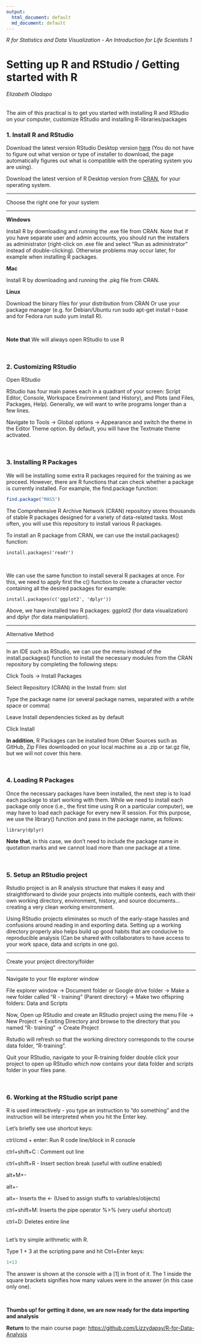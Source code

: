 ```yaml
---
output:
  html_document: default
  md_document: default
---
```


*R for Statistics and Data Visualization - An Introduction for Life
Scientists 1*

# Setting up R and RStudio / Getting started with R

###### Elizabeth Oladapo

The aim of this practical is to get you started with installing R and
RStudio on your computer, customize RStudio and installing
R-libraries/packages

### 1. Install R and RStudio

Download the latest version RStudio Desktop version
[here](https://posit.co/download/rstudio-desktop/#download) (You do not
have to figure out what version or type of installer to download, the
page automatically figures out what is compatible with the operating
system you are using).

Download the latest version of R Desktop version from
[CRAN](https://cran.r-project.org/), for your operating system.

------------------------------------------------------------------------

Choose the right one for your system

------------------------------------------------------------------------

**Windows**

Install R by downloading and running the .exe file from CRAN. Note that
if you have separate user and admin accounts, you should run the
installers as administrator (right-click on .exe file and select "Run as
administrator" instead of double-clicking). Otherwise problems may occur
later, for example when installing R packages.

**Mac**

Install R by downloading and running the .pkg file from CRAN.

**Linux**

Download the binary files for your distribution from CRAN Or use your
package manager (e.g. for Debian/Ubuntu run sudo apt-get install r-base
and for Fedora run sudo yum install R).

<br/>

**Note that** We will always open RStudio to use R

<br/>

### 2. Customizing RStudio

Open RStudio

RStudio has four main panes each in a quadrant of your screen: Script
Editor, Console, Workspace Environment (and History), and Plots (and
Files, Packages, Help). Generally, we will want to write programs longer
than a few lines.

Navigate to Tools → Global options → Appearance and switch the theme in
the Editor Theme option. By default, you will have the Textmate theme
activated.

<br/>

### 3. Installing R Packages

We will be installing some extra R packages required for the training as
we proceed. However, there are R functions that can check whether a
package is currently installed. For example, the find.package function:

```r
find.package("MASS")
```

The Comprehensive R Archive Network (CRAN) repository stores thousands
of stable R packages designed for a variety of data-related tasks. Most
often, you will use this repository to install various R packages.

To install an R package from CRAN, we can use the install.packages()
function:

```
install.packages('readr')
```

<br/>

We can use the same function to install several R packages at once. For
this, we need to apply first the c() function to create a character
vector containing all the desired packages for example:

```
install.packages(c('ggplot2', 'dplyr'))
```

Above, we have installed two R packages: ggplot2 (for data
visualization) and dplyr (for data manipulation).

------------------------------------------------------------------------

Alternative Method

------------------------------------------------------------------------

In an IDE such as RStudio, we can use the menu instead of the
install.packages() function to install the necessary modules from the
CRAN repository by completing the following steps:

Click Tools → Install Packages

Select Repository (CRAN) in the Install from: slot

Type the package name (or several package names, separated with a white
space or comma)

Leave Install dependencies ticked as by default

Click Install

**In addition**, R Packages can be installed from Other Sources such as
GitHub, Zip Files downloaded on your local machine as a .zip or tar.gz
file, but we will not cover this here.

<br/>

### 4. Loading R Packages

Once the necessary packages have been installed, the next step is to
load each package to start working with them. While we need to install
each package only once (i.e., the first time using R on a particular
computer), we may have to load each package for every new R session. For
this purpose, we use the library() function and pass in the package
name, as follows:

```
library(dplyr)
```

**Note that**, in this case, we don't need to include the package name
in quotation marks and we cannot load more than one package at a time.

<br/>

### 5. Setup an RStudio project

Rstudio project is an R analysis structure that makes it easy and
straightforward to divide your projects into multiple contexts, each
with their own working directory, environment, history, and source
documents... creating a very clean working environment.

Using RStudio projects eliminates so much of the early-stage hassles and
confusions around reading in and exporting data. Setting up a working
directory properly also helps build up good habits that are conducive to
reproducible analysis (Can be shared with collaborators to have access
to your work space, data and scripts in one go).

------------------------------------------------------------------------

Create your project directory/folder

------------------------------------------------------------------------

Navigate to your file explorer window

File explorer window -\> Document folder or Google drive folder -\> Make
a new folder called "R - training" (Parent directory) -\> Make two
offspring folders: Data and Scripts

Now, Open up RStudio and create an RStudio project using the menu File
-\> New Project -\> Existing Directory and browse to the directory that
you named "R- training" -\> Create Project

Rstudio will refresh so that the working directory corresponds to the
course data folder, "R-training".

Quit your RStudio, navigate to your R-training folder double click your
project to open up RStudio which now contains your data folder and
scripts folder in your files pane.

<br/>

### 6. Working at the RStudio script pane

R is used interactively - you type an instruction to "do something" and
the instruction will be interpreted when you hit the Enter key.

Let's briefly see use shortcut keys:

ctrl/cmd + enter: Run R code line/block in R console

ctrl+shift+C : Comment out line

ctrl+shift+R - Insert section break (useful with outline enabled)

alt+M+-

alt+-

alt+- Inserts the \<- (Used to assign stuffs to variables/objects)

ctrl+shift+M: Inserts the pipe operator %\>% (very useful shortcut)

ctrl+D: Deletes entire line

<br/> Let's try simple arithmetic with R.

Type 1 + 3 at the scripting pane and hit Ctrl+Enter keys:

```r

1+13

```



The answer is shown at the console with a [1] in front of it. The 1
inside the square brackets signifies how many values were in the answer
(in this case only one).

<br/>

**Thumbs up! for getting it done, we are now ready for the data
importing and analysis**

**Return** to the main course page:
<https://github.com/Lizzydapsy/R-for-Data-Analysis>
